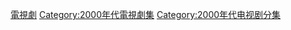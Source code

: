 {{cat year nav
| year = 2003
| cat = 電視劇集
| sortkey = 電視劇集
| article = 電視劇
| in = 
}}
[[Category:2003年作品|電視劇]]
[[Category:2000年代電視劇集|Category:2000年代電視劇集]]
[[Category:2000年代电视剧分集|Category:2000年代电视剧分集]]